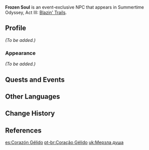 {{Meta
<!-- Remove this template after adding the missing info -->
|missing_NPC_profile  = yes
}}
{{Character Infobox
|name             = Frozen Soul
|type             = Event NPC
|image            = NPC Frozen Soul.png
|region           = Golden Apple Archipelago
|location         = Golden Apple Archipelago
|voiceJP          = [http://amuleto.jp/talents/hatorimami.html Hatori Mami ({{ja|羽鳥 まみ}})]<ref name="Hatori Mami">Amuleto: [http://amuleto.jp/talents/hatorimami.html JP VA's Profile]</ref>
}}
'''Frozen Soul''' is an event-exclusive NPC that appears in Summertime Odyssey, Act III: [[Blazin' Trails (Part 3)|Blazin' Trails]].

==Profile==
<!-- Detailed story/lore information goes here. -->
''(To be added.)''

===Appearance===
<!-- Keep appearance section short and concise. Limit to 2 paragraphs with 3-4 sentences each. -->
''(To be added.)''

==Quests and Events==
{{Quests and Events}}
<!--==Trivia==-->
==Other Languages==
{{Other Languages
|default_hidden = 1
|en      = Frozen Soul
|zhs     = 冰封之心
|zhs_rm  = Bīngfēng zhī Xīn
|zht     = 冰封之心
|zht_rm  = Bīngfēng zhī Xīn
|ja      = 氷封の心
|ja_rm   = Hyoufuu no Kokoro<ref>{{Ref/Quest|Blazin' Trails (Part 3)}}</ref>
|ko      = 얼어붙은 마음
|es      = Corazón Gélido
|fr      = Âme gelée
|ru      = Ледяное сердце
|th      = Frozen Soul
|vi      = Con Tim Băng Giá
|de      = Gefrorenes Herz
|id      = Frozen Soul
|pt      = Coração Gélido
}}

==Change History==
{{Change History|2.8}}

==References==
{{Reflist}}

[[es:Corazón Gélido]]
[[pt-br:Coração Gélido]]
[[uk:Мерзла душа]]